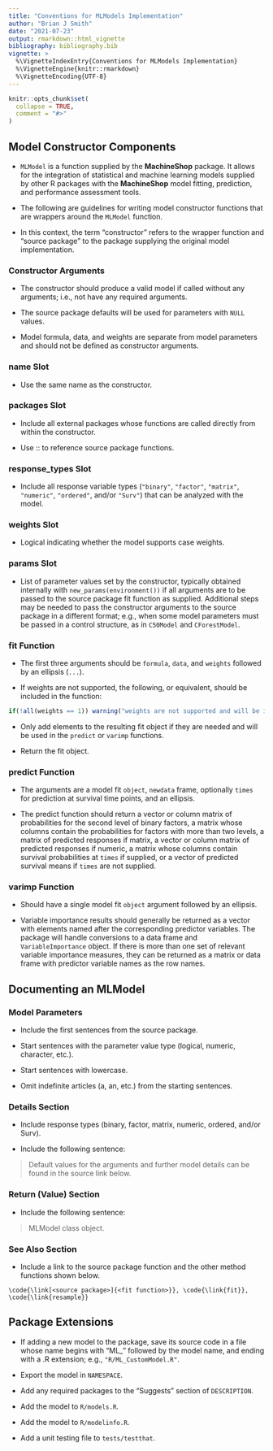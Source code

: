 ---
title: "Conventions for MLModels Implementation"
author: "Brian J Smith"
date: "2021-07-23"
output: rmarkdown::html_vignette
bibliography: bibliography.bib
vignette: >
  %\VignetteIndexEntry{Conventions for MLModels Implementation}
  %\VignetteEngine{knitr::rmarkdown}
  %\VignetteEncoding{UTF-8}
---

```{r setup, include = FALSE}
knitr::opts_chunk$set(
  collapse = TRUE,
  comment = "#>"
)
```


## Model Constructor Components

- `MLModel` is a function supplied by the **MachineShop** package.  It allows for the integration of statistical and machine learning models supplied by other R packages with the **MachineShop** model fitting, prediction, and performance assessment tools.

- The following are guidelines for writing model constructor functions that are wrappers around the `MLModel` function.

- In this context, the term "constructor" refers to the wrapper function and "source package" to the package supplying the original model implementation.


### Constructor Arguments

- The constructor should produce a valid model if called without any arguments; i.e., not have any required arguments.

- The source package defaults will be used for parameters with `NULL` values.

- Model formula, data, and weights are separate from model parameters and should not be defined as constructor arguments.


### name Slot

- Use the same name as the constructor.


### packages Slot

- Include all external packages whose functions are called directly from within the constructor.

- Use :: to reference source package functions.


### response_types Slot

- Include all response variable types (`"binary"`, `"factor"`, `"matrix"`, `"numeric"`, `"ordered"`, and/or `"Surv"`) that can be analyzed with the model.


### weights Slot

- Logical indicating whether the model supports case weights.


### params Slot

- List of parameter values set by the constructor, typically obtained internally with `new_params(environment())` if all arguments are to be passed to the source package fit function as supplied.  Additional steps may be needed to pass the constructor arguments to the source package in a different format; e.g., when some model parameters must be passed in a control structure, as in `C50Model` and `CForestModel`.


### fit Function

- The first three arguments should be `formula`, `data`, and `weights` followed by an ellipsis (`...`).

- If weights are not supported, the following, or equivalent, should be included in the function:

```{r eval = FALSE}
if(!all(weights == 1)) warning("weights are not supported and will be ignored")
```

- Only add elements to the resulting fit object if they are needed and will be used in the `predict` or `varimp` functions.

- Return the fit object.


### predict Function

- The arguments are a model fit `object`, `newdata` frame, optionally `times` for prediction at survival time points, and an ellipsis.

- The predict function should return a vector or column matrix of probabilities for the second level of binary factors, a matrix whose columns contain the probabilities for factors with more than two levels, a matrix of predicted responses if matrix, a vector or column matrix of predicted responses if numeric, a matrix whose columns contain survival probabilities at `times` if supplied, or a vector of predicted survival means if `times` are not supplied.


### varimp Function

- Should have a single model fit `object` argument followed by an ellipsis.

- Variable importance results should generally be returned as a vector with elements named after the corresponding predictor variables.  The package will handle conversions to a data frame and `VariableImportance` object.  If there is more than one set of relevant variable importance measures, they can be returned as a matrix or data frame with predictor variable names as the row names.


## Documenting an MLModel


### Model Parameters

- Include the first sentences from the source package.

- Start sentences with the parameter value type (logical, numeric, character, etc.).

- Start sentences with lowercase.

- Omit indefinite articles (a, an, etc.) from the starting sentences.


### Details Section

- Include response types (binary, factor, matrix, numeric, ordered, and/or Surv).

- Include the following sentence:
  
> Default values for the \code{NULL} arguments and further model details can be
> found in the source link below.


### Return (Value) Section

- Include the following sentence:

> MLModel class object.


### See Also Section

- Include a link to the source package function and the other method functions shown below.

```
\code{\link[<source package>]{<fit function>}}, \code{\link{fit}},
\code{\link{resample}}
```

## Package Extensions

- If adding a new model to the package, save its source code in a file whose name begins with "ML_" followed by the model name, and ending with a .R extension; e.g., `"R/ML_CustomModel.R"`.

- Export the model in `NAMESPACE`.

- Add any required packages to the "Suggests" section of `DESCRIPTION`.

- Add the model to `R/models.R`.

- Add the model to `R/modelinfo.R`.

- Add a unit testing file to `tests/testthat`.
